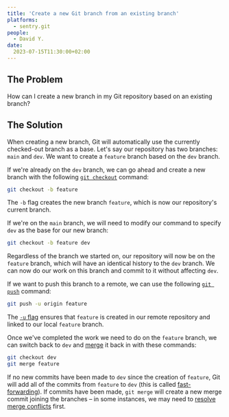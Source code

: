 ```yaml
---
title: 'Create a new Git branch from an existing branch'
platforms: 
  - sentry.git
people: 
  - David Y.
date: 
  2023-07-15T11:30:00+02:00
---
```


## The Problem

How can I create a new branch in my Git repository based on an existing branch?

## The Solution

When creating a new branch, Git will automatically use the currently checked-out branch as a base. Let's say our repository has two branches: `main` and `dev`. We want to create a `feature` branch based on the `dev` branch.

If we're already on the `dev` branch, we can go ahead and create a new branch with the following [`git checkout`](https://git-scm.com/docs/git-checkout) command:

```bash
git checkout -b feature
```

The `-b` flag creates the new branch `feature`, which is now our repository's current branch.

If we're on the `main` branch, we will need to modify our command to specify `dev` as the base for our new branch:

```bash
git checkout -b feature dev
```

Regardless of the branch we started on, our repository will now be on the `feature` branch, which will have an identical history to the `dev` branch. We can now do our work on this branch and commit to it without affecting `dev`.

If we want to push this branch to a remote, we can use the following [`git push`](https://git-scm.com/docs/git-push) command:

```bash
git push -u origin feature
```

The [`-u` flag](https://git-scm.com/docs/git-push#Documentation/git-push.txt--u) ensures that `feature` is created in our remote repository and linked to our local `feature` branch.

Once we've completed the work we need to do on the `feature` branch, we can switch back to `dev` and [merge](https://git-scm.com/docs/git-merge) it back in with these commands:

```bash
git checkout dev
git merge feature
```

If no new commits have been made to `dev` since the creation of `feature`, Git will add all of the commits from `feature` to `dev` (this is called [fast-forwarding](https://git-scm.com/book/en/v2/Git-Branching-Basic-Branching-and-Merging)). If commits have been made, `git merge` will create a new merge commit joining the branches – in some instances, we may need to [resolve merge conflicts](https://sentry.io/answers/resolve-merge-conflicts-in-git) first.

